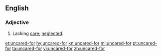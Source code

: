 ==English==
===Adjective===
{{en-adj}}
# Lacking [[care]]; [[neglected]].

[[et:uncared-for]]
[[hy:uncared-for]]
[[kn:uncared-for]]
[[ml:uncared-for]]
[[pt:uncared-for]]
[[ta:uncared-for]]
[[vi:uncared-for]]
[[zh:uncared-for]]